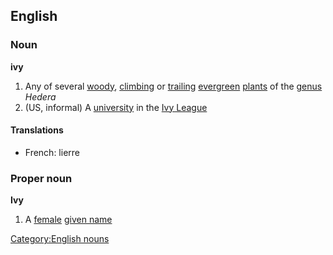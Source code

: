 ==English==
===Noun===
{{wikipedia}}
'''ivy'''
#Any of several [[woody]], [[climbing]] or [[trailing]] [[evergreen]] [[plant]]s of the [[genus]] ''Hedera''
#(US, informal) A [[university]] in the [[Ivy League]]
====Translations====
*French: lierre
===Proper noun===
'''Ivy'''
#A [[female]] [[given name]]
[[Category:English nouns]]